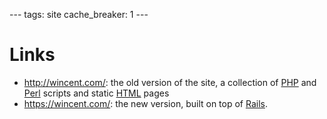 ---
tags: site
cache_breaker: 1
---
= Links = 

* http://wincent.com/: the old version of the site, a collection of [[PHP]] and [[Perl]] scripts and static [[HTML]] pages
* https://wincent.com/: the new version, built on top of [[Rails]].
